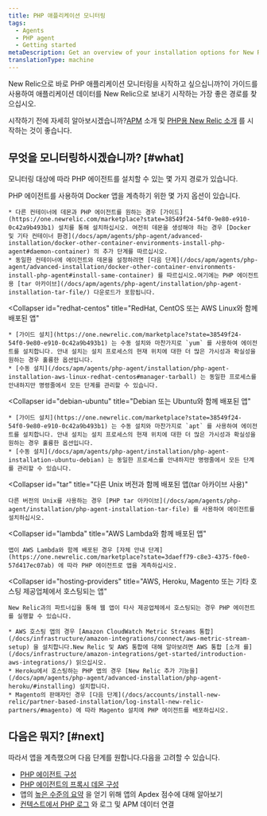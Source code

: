```yaml
---
title: PHP 애플리케이션 모니터링
tags:
  - Agents
  - PHP agent
  - Getting started
metaDescription: Get an overview of your installation options for New Relic's PHP agent.
translationType: machine
---
```


New Relic으로 바로 PHP 애플리케이션 모니터링을 시작하고 싶으십니까?이 가이드를 사용하여 애플리케이션 데이터를 New Relic으로 보내기 시작하는 가장 좋은 경로를 찾으십시오.

시작하기 전에 자세히 알아보시겠습니까?[APM](/docs/apm/new-relic-apm/getting-started/introduction-apm) 소개 및 [PHP용 New Relic 소개](/docs/apm/agents/php-agent/getting-started/introduction-new-relic-php) 를 시작하는 것이 좋습니다.

## 무엇을 모니터링하시겠습니까? [#what]

모니터링 대상에 따라 PHP 에이전트를 설치할 수 있는 몇 가지 경로가 있습니다.

<CollapserGroup>
  <Collapser
    id="docker"
    title="Docker 컨테이너에 배포된 앱"
  >
    PHP 에이전트를 사용하여 Docker 앱을 계측하기 위한 몇 가지 옵션이 있습니다.

    * 다른 컨테이너에 데몬과 PHP 에이전트를 원하는 경우 [가이드](https://one.newrelic.com/marketplace?state=38549f24-54f0-9e80-e910-0c42a9b493b1) 설치를 통해 설치하십시오. 여전히 데몬을 생성해야 하는 경우 [Docker 및 기타 컨테이너 환경](/docs/apm/agents/php-agent/advanced-installation/docker-other-container-environments-install-php-agent#daemon-container) 의 추가 단계를 따르십시오.
    * 동일한 컨테이너에 에이전트와 데몬을 설정하려면 [다음 단계](/docs/apm/agents/php-agent/advanced-installation/docker-other-container-environments-install-php-agent#install-same-container) 를 따르십시오.여기에는 PHP 에이전트용 [tar 아카이브](/docs/apm/agents/php-agent/installation/php-agent-installation-tar-file/) 다운로드가 포함됩니다.
  </Collapser>

  <Collapser
    id="redhat-centos"
    title="RedHat, CentOS 또는 AWS Linux와 함께 배포된 앱"
  >
    * [가이드 설치](https://one.newrelic.com/marketplace?state=38549f24-54f0-9e80-e910-0c42a9b493b1) 는 수동 설치와 마찬가지로 `yum` 를 사용하여 에이전트를 설치합니다. 안내 설치는 설치 프로세스의 현재 위치에 대한 더 많은 가시성과 확실성을 원하는 경우 훌륭한 옵션입니다.
    * [수동 설치](/docs/apm/agents/php-agent/installation/php-agent-installation-aws-linux-redhat-centos#manager-tarball) 는 동일한 프로세스를 안내하지만 명령줄에서 모든 단계를 관리할 수 있습니다.
  </Collapser>

  <Collapser
    id="debian-ubuntu"
    title="Debian 또는 Ubuntu와 함께 배포된 앱"
  >
    * [가이드 설치](https://one.newrelic.com/marketplace?state=38549f24-54f0-9e80-e910-0c42a9b493b1) 는 수동 설치와 마찬가지로 `apt` 를 사용하여 에이전트를 설치합니다. 안내 설치는 설치 프로세스의 현재 위치에 대한 더 많은 가시성과 확실성을 원하는 경우 훌륭한 옵션입니다.
    * [수동 설치](/docs/apm/agents/php-agent/installation/php-agent-installation-ubuntu-debian) 는 동일한 프로세스를 안내하지만 명령줄에서 모든 단계를 관리할 수 있습니다.
  </Collapser>

  <Collapser
    id="tar"
    title="다른 Unix 버전과 함께 배포된 앱(tar 아카이브 사용)"
  >
    다른 버전의 Unix를 사용하는 경우 [PHP tar 아카이브](/docs/apm/agents/php-agent/installation/php-agent-installation-tar-file) 를 사용하여 에이전트를 설치하십시오.
  </Collapser>

  <Collapser
    id="lambda"
    title="AWS Lambda와 함께 배포된 앱"
  >
    앱이 AWS Lambda와 함께 배포된 경우 [자체 안내 단계](https://one.newrelic.com/marketplace?state=3daeff79-c8e3-4375-f0e0-57d417ec07ab) 에 따라 PHP 에이전트로 앱을 계측하십시오.
  </Collapser>

  <Collapser
    id="hosting-providers"
    title="AWS, Heroku, Magento 또는 기타 호스팅 제공업체에서 호스팅되는 앱"
  >
    New Relic과의 파트너십을 통해 웹 앱이 타사 제공업체에서 호스팅되는 경우 PHP 에이전트를 실행할 수 있습니다.

    * AWS 호스팅 앱의 경우 [Amazon CloudWatch Metric Streams 통합](/docs/infrastructure/amazon-integrations/connect/aws-metric-stream-setup) 을 설치합니다.New Relic 및 AWS 통합에 대해 알아보려면 AWS 통합 [소개 를](/docs/infrastructure/amazon-integrations/get-started/introduction-aws-integrations/) 읽으십시오.
    * Heroku에서 호스팅하는 PHP 앱의 경우 [New Relic 추가 기능을](/docs/apm/agents/php-agent/advanced-installation/php-agent-heroku/#installing) 설치합니다.
    * Magento의 판매자인 경우 [다음 단계](/docs/accounts/install-new-relic/partner-based-installation/log-install-new-relic-partners/#magento) 에 따라 Magento 설치에 PHP 에이전트를 배포하십시오.
  </Collapser>
</CollapserGroup>

## 다음은 뭐지? [#next]

따라서 앱을 계측했으며 다음 단계를 원합니다.다음을 고려할 수 있습니다.

* [PHP 에이전트 구성](/docs/apm/agents/php-agent/configuration/php-agent-configuration/)
* [PHP 에이전트의 프록시 데몬 구성](/docs/apm/agents/php-agent/configuration/proxy-daemon-newreliccfg-settings/)
* 앱의 [높은 수준의 요약](/docs/apm/apm-ui-pages/monitoring/apm-summary-page-view-transaction-apdex-usage-data/) 을 얻기 위해 앱의 Apdex 점수에 대해 알아보기
* [컨텍스트에서 PHP 로그](/docs/logs/logs-context/configure-logs-context-php/) 와 로그 및 APM 데이터 연결
